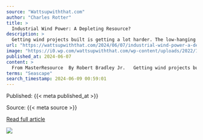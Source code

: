 ```yaml
---
source: "Wattsupwiththat.com"
author: "Charles Rotter"
title: >
  Industrial Wind Power: A Depleting Resource?
description: >
  Getting wind projects built is getting a lot harder. The low-hanging fruit, the easier access places are gone.
url: "https://wattsupwiththat.com/2024/06/07/industrial-wind-power-a-depleting-resource/"
image: "https://i0.wp.com/wattsupwiththat.com/wp-content/uploads/2022/11/Charles_Rotter_dissecting_wind_turbines_highly_detailed_in_the__1796903a-bc61-47e3-9326-ce0e0960570b.webp?fit=1024%2C512&ssl=1"
published_at: 2024-06-07
content: >
  From MasterResource  By Robert Bradley Jr.   Getting wind projects built is getting a lot harder. The low-hanging fruit, the easier access places are gone. (Sandhya Ganapathy, EDP Renewables North Am… [+9315 chars]
terms: "Seascape"
search_timestamp: 2024-06-09 00:59:01
---
```



Published: {{< meta published_at >}}


Source: {{< meta source >}}


[Read full article]({{< meta url >}}){target='_blank'}



![](`r rmarkdown::metadata$image[1]`)
